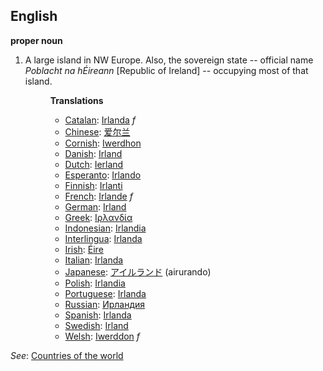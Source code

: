 ==English==

'''proper noun'''

# A large island in NW Europe. Also, the sovereign state -- official name ''Poblacht na hÉireann'' [Republic of Ireland] -- occupying most of that island.
#:'''Translations'''
#:*[[Catalan]]: [[Irlanda]] ''f''
#:*[[Chinese]]: [[爱尔兰]]
#:*[[Cornish]]: [[Iwerdhon]]
#:*[[Danish]]: [[Irland]]
#:*[[Dutch]]: [[Ierland]]
#:*[[Esperanto]]: [[Irlando]]
#:*[[Finnish]]: [[Irlanti]]
#:*[[French]]: [[Irlande]] ''f''
#:*[[German]]: [[Irland]]
#:*[[Greek]]: [[Ιρλανδία]]
#:*[[Indonesian]]: [[Irlandia]]
#:*[[Interlingua]]: [[Irlanda]]
#:*[[Irish]]: [[Éire]]
#:*[[Italian]]: [[Irlanda]]
#:*[[Japanese]]: [[アイルランド]] (airurando)
#:*[[Polish]]: [[Irlandia]]
#:*[[Portuguese]]: [[Irlanda]]
#:*[[Russian]]: [[Ирландия]]
#:*[[Spanish]]: [[Irlanda]]
#:*[[Swedish]]: [[Irland]]
#:*[[Welsh]]: [[Iwerddon]] ''f''

''See'': [[Countries of the world]]